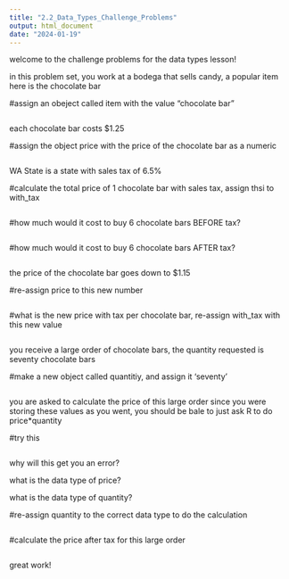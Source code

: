 ```yaml
---
title: "2.2_Data_Types_Challenge_Problems"
output: html_document
date: "2024-01-19"
---
```


welcome to the challenge problems for the data types lesson!

in this problem set, you work at a bodega that sells candy, a popular item here is the chocolate bar

#assign an obeject called item with the value "chocolate bar"
```r

```

each chocolate bar costs $1.25

#assign the object price with the price of the chocolate bar as a numeric
```r

```

WA State is a state with sales tax of 6.5%

#calculate the total price of 1 chocolate bar with sales tax, assign thsi to with_tax
```r

```

#how much would it cost to buy 6 chocolate bars BEFORE tax?
```r

```

#how much would it cost to buy 6 chocolate bars AFTER tax?
```r

```

the price of the chocolate bar goes down to $1.15

#re-assign price to this new number
```r

```

#what is the new price with tax per chocolate bar, re-assign with_tax with this new value
```r

```

you receive a large order of chocolate bars, the quantity requested is seventy chocolate bars

#make a new object called quantitiy, and assign it 'seventy'
```r

```

you are asked to calculate the price of this large order
since you were storing these values as you went, you should be bale to just ask R to do price*quantity

#try this
```r

```

why will this get you an error?

what is the data type of price?

what is the data type of quantity?

#re-assign quantity to the correct data type to do the calculation
```r

```

#calculate the price after tax for this large order
```r

```


great work!





